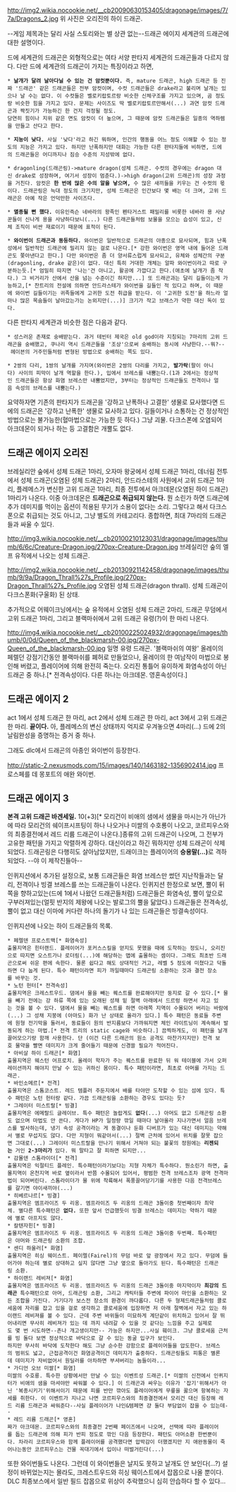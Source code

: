 http://img2.wikia.nocookie.net/__cb20090630153405/dragonage/images/7/7a/Dragons_2.jpg
위 사진은 오리진의 하이 드래곤.

--게임 제목과는 달리 사실 스토리와는 별 상관 없는--드래곤 에이지 세계관의 드래곤에 대한 설명이다.

드에 세계관의 드래곤은 외형적으로는 여타 서양 판타지 세계관의 드래곤들과 다르지 않다. 다만 드에 세계관의 드래곤이 가지는 특징이라고 하면,

 * '''날개가 달려 날아다닐 수 있는 건 암컷뿐이다.''' 즉, mature 드래곤, high 드래곤 등 진짜 '드래곤' 같은 드래곤들은 전부 암컷이며, 수컷 드래곤들은 drake라고 불리며 날개는 있으나 날 수는 없다. 이 수컷들은 벨로키랍토르랑 비슷한 신체구조를 가지고 있으며, 곰 정도랑 비슷한 힘을 가지고 있다. 문제는 사이즈도 딱 벨로키랍토르만해서(...) 과연 암컷 드래곤과 짝짓기가 가능하긴 한 건지 걱정될 정도.
 당연히 힘이나 지위 같은 면도 암컷이 더 높으며, 그 때문에 암컷 드래곤들은 일종의 역하렘을 만들고 산다고 한다.

 * '''지능이 낮다.''' 사실 '낮다'라고 하긴 뭐하며, 인간의 행동을 어느 정도 이해할 수 있는 정도의 지능은 가지고 있다. 하지만 난폭하지만 대화는 가능한 다른 판타지들에 비하면, 드에의 드래곤들은 어디까지나 짐승 수준의 지성밖에 없다. 

 * dragonling(드래곤링)->mature dragon(성체 드래곤. 수컷의 경우에는 dragon 대신 drake로 성장하며, 여기서 성장이 멈춘다.)->high dragon(고위 드래곤)의 성장 과정을 거친다. 암컷은 '''한 번에 많은 수의 알을 낳으며,''' 수 많은 새끼들을 키우는 건 수컷의 몫이다. 드래곤링은 늑대 정도의 크기지만, 성체 드래곤은 인간보다 몇 배는 더 크며, 고위 드래곤은 아예 작은 언덕만한 사이즈다.

 * '''멸종될 뻔 했다.''' 이유인즉슨 네바라의 왕족인 펜타거스트 패밀리를 비롯한 네바라 용 사냥꾼들이 신나게 용을 사냥하다보니(...) 다른 드래곤들처럼 보물을 모으는 습성이 있고, 신체 조직이 비싼 재료이기 때문에 표적이 된다.

 * '''와이번이 드래곤과 동등하다.''' 와이번은 일반적으로 드래곤의 아종으로 묘사되며, 힘과 난폭성에서 일반적인 드래곤에 밀리지 않는 걸로 나온다.[* 강한 와이번은 영역 내에 들어온 드래곤도 쫒아낸다고 한다.] 다만 와이번은 좀 더 양서류스럽게 묘사되고, 유체와 성체간의 구분(dragonling, drake 같은)이 없다. 대신 특히 거대한 개체는 알파 와이번이라고 따로 구분하는듯.[* 엄밀히 따지면 '나는'건 아니고, 활공에 가깝다고 한다.(애초에 날개가 좀 작다.) 그 비거리가 산에서 산을 넘는 수준이긴 하지만...] 또 드래곤과는 달리 길들이는게 가능하고,[* 찬트리의 전설에 의하면 안드라스테가 와이번을 길들인 적 있다고 하며, 이 때문에 와이번 길들이기는 귀족들에게 고귀한 도전 취급을 받는다. 이 '고귀한 도전'을 하느라 얼마나 많은 목숨들이 날아갔는가는 논외지만(...)] 크기가 작고 브래스가 약한 대신 독이 있다.

다른 판타지 세계관과 비슷한 점은 다음과 같다.

 * 성스러운 존재로 숭배받는다. 과거 테빈터 제국은 old god이라 지칭되는 7마리의 고위 드래곤을 숭배했고, 쿠나리 역시 드래곤들을 '조상'으로써 숭배하는 동시에 사냥한다.--뭐?-- 헤이븐의 거주민들처럼 변형된 방법으로 숭배하는 쪽도 있다.

 * 2쌍의 다리, 1쌍의 날개를 가지며(와이번은 2쌍의 다리를 가지고, '''발가락'''(팔이 아니다) 사이의 피막이 날개 역할을 한다.), 입에서 브레스를 내뿜는다.(1과 2에서는 정상적인 드래곤들은 항상 화염 브레스만 내뿜었지만, 3부터는 정상적인 드래곤들도 전격이나 얼음 속성의 브레스를 내뿜는다.)

요약하자면 기존의 판타지가 드래곤을 '강하고 난폭하나 고결한' 생물로 묘사했다면 드에의 드래곤은 '강하고 난폭한' 생물로 묘사하고 있다. 길들이거나 소통하는 건 정상적인 방법으로는 불가능한(혈마법으로는 가능한 듯 하다.) 그냥 괴물. 다크스폰에 오염되어 아크데몬이 되거나 하는 등 고결함은 개뿔도 없다.

== 드래곤 에이지 오리진 ==
브레실리안 숲에서 성체 드래곤 1마리, 오자마 왕궁에서 성체 드래곤 1마리, 데너림 전투에서 성체 드래곤(오염된 성체 드래곤) 2마리, 안드라스테의 사원에서 고위 드래곤 1마리, 플레메스가 변신한 고위 드래곤 1마리, 최종 전투에서 아크데몬(오염된 하이 드래곤) 1마리가 나온다. 이중 아크데몬은 '''드래곤으로 취급되지 않는다.''' 뭔 소린가 하면 드래곤에 추가 데미지를 먹이는 옵션이 적용된 무기가 소용이 없다는 소리. 그렇다고 해서 다크스폰으로 취급되는 것도 아니고, 그냥 별도의 카테고리다.
종합하면, 최대 7마리의 드래곤들과 싸울 수 있다.

http://img3.wikia.nocookie.net/__cb20100210123031/dragonage/images/thumb/6/6c/Creature-Dragon.jpg/270px-Creature-Dragon.jpg
브레실리안 숲의 엘프 유적에서 나오는 성체 드래곤.

http://img2.wikia.nocookie.net/__cb20130921142458/dragonage/images/thumb/9/9a/Dragon_Thrall%27s_Profile.jpg/270px-Dragon_Thrall%27s_Profile.jpg
오염된 성체 드래곤(dragon thrall). 성체 드래곤이 다크스폰화(구울화) 된 상태.

추가적으로 어웨이크닝에서는 숲 유적에서 오염된 성체 드래곤 2마리, 드래곤 무덤에서 고위 드래곤 1마리, 그리고 블랙마쉬에서 고위 드래곤 유령(?)이 한 마리 나온다.

http://img4.wikia.nocookie.net/__cb20100225024932/dragonage/images/thumb/0/0d/Queen_of_the_blackmarsh-00.jpg/270px-Queen_of_the_blackmarsh-00.jpg
일명 유령 드래곤. '블랙마쉬의 여왕' 올레이의 페렐던 강점기간동안 블랙마쉬를 폐허로 만들었으나, 올레이의 한 여남작이 마법으로 봉인해 버렸고, 플레이어에 의해 완전히 죽는다. 오리진 통틀어 유이하게 화염속성이 아닌 드래곤 중 하나.[* 전격속성이다. 다른 하나는 아크데몬. 영혼속성이다.]

== 드래곤 에이지 2 ==
act 1에서 성체 드래곤 한 마리, act 2에서 성체 드래곤 한 마리, act 3에서 고위 드래곤 한 마리. '''끝이다.''' 아, 플레메스의 변신 상태까지 억지로 우겨놓으면 4마리(...)  드에 2의 날림완성을 증명하는 증거 중 하나.

그래도 dlc에서 드래곤의 아종인 와이번이 등장한다.

http://static-2.nexusmods.com/15/images/140/1463182-1356902414.jpg
프로스페를 데 몽포트의 애완 와이번.

== 드래곤 에이지 3 ==
'''본격 고위 드래곤 바겐세일.''' 10(+3)[* 모리건이 비애의 샘에서 샘물을 마시는가 아닌가에 따라 모리건의 쉐이프시프팅이 하나 나오거나 미쌀의 수호룡이 나오고, 코르피우스와의 최종결전에서 레드 리륨 드래곤이 나온다.]종류의 고위 드래곤이 나오며, 그 전부가 고유한 패턴을 가지고 악렬하게 강하다. 대신이라고 하긴 뭐하지만 성체 드래곤이 삭제되었다. 드래곤링은 다행히도 살아남았지만, 드래이크는 플레이어의 '''승용말(...)'''로 격하되었다. --야 이 제작진들아--

인퀴지션에서 추가된 설정으로, 보통 드래곤들은 화염 브레스만 썼던 지난작들과는 달리, 전격이나 빙결 브레스를 쓰는 드래곤들이 나온다. 인퀴지션 한정으로 보면, 뿔이 뒤쪽을 향하고있는(드에 1에서 나왔던 드래곤들처럼) 드래곤들은 화염속성, 뿔이 앞으로 구부러져있는(얼핏 반지의 제왕에 나오는 발로그의 뿔을 닮았다.) 드래곤들은 전격속성, 뿔이 없고 대신 이마에 커다란 하나의 돌기가 나 있는 드래곤들은 빙결속성이다.

인퀴지션에 나오는 하이 드래곤들의 목록.

 * 페렐덴 프로스트백[* 화염속성]
 출몰지역은 힌터랜드. 플레이어가 포커스스킬을 얻지도 못했을 때에 도착하는 정도니, 오리진으로 따지면 오스트가나 로더링(...)에 해당하는 맵에 출몰하는 셈이다. 그래도 최초반 드래곤으로써 쉬운 편에 속한다. 물론 쉽다고 해도 상대적인 거고, 레벨 5 정도에 미쳤다고 닥돌하면 다 눕게 된다. 특수 패턴이라면 피가 까일때마다 드래곤링 소환하는 것과 결전 장소를 바꾸는 것.
 * 노턴 헌터[* 전격속성]
 출몰지역은 크레스트우드. 댐에서 물을 빼는 퀘스트를 완료해야지만 둥지로 갈 수 있다.[* 물을 빼기 전에는 강 하류 쪽에 있는 오래된 성채 밑 절벽 아래에서 드르렁 하면서 자고 있는 것을 볼 수 있다. 댐에서 물을 빼는 퀘스트를 하면 아래쪽 지역이 수몰되어 버리는 바람에(...) 그 성채 지붕에 (아마도) 화가 난 상태로 올라가 있다.] 특수 패턴은 동료들 주변에 원형 전기막을 둘러서, 동료들이 원의 반지름보다 가까워지면 체인 라이트닝이 계속해서 발동되게 하는 마법.[* 전격 트리의 static cage와 비슷하다.] 끔찍하게도, 이 패턴을 날개끌어모으기랑 함깨 사용한다. 단 (이건 다른 드래곤의 원소 공격도 마찬가지지만) 전격 보호 물약을 빨면 데미지가 크게 줄어들기 때문에 신경쓸 필요가 적어진다.
 * 아비살 하이 드래곤[* 화염]
 출몰지역은 웨스턴 어프로치. 올레이 학자가 주는 퀘스트를 완료한 뒤 워 테이블에 가서 오퍼레이션까지 해야지 만날 수 있는 귀하신 몸이다. 특수 패턴이라면, 최초로 아머를 가지는 드래곤.
 * 바인소메르[* 전격]
 출몰지역은 스톰코스트. 레드 템플러 주둔지에서 배를 타야만 도착할 수 있는 섬에 있다. 특수 패턴은 노턴 헌터랑 같다. 가끔 드래곤링을 소환하는 경우도 있다는 듯?
 * 그레이터 미스트랄[* 빙결]
 출몰지역은 에메랄드 글레이브. 특수 패턴은 놀랍게도 '''없다'''(...) 아머도 없고 드래곤링 소환도 없으며 마법도 안 쓴다. 게다가 HP가 일정량 깎일 때마다 날아올라 지나가면서 얼음 브레스를 발사하는데, 냉기 속성 공격이라는 게 동결이나 둔화 디버프가 있는 대신 데미지는 약해서 별로 무섭지도 않다. 다만 지형이 뭐같아서(...) 절벽 근처에 있어서 위치를 잘못 잡으면 그대로(...) 그레이터 미스트랄을 만나기 위해서 거쳐야 되는 불꽃의 정원에는 '''리젠되는''' 거인 '''2-3마리가''' 있다. 뭐 말타고 잘 피하면 되지만...
 * 감몰덴 스톰라이더[* 전격]
 출몰지역은 익절티드 플레인. 특수패턴이라기보다는 지형 자체가 특수하다. 뭔소린가 하면, 출몰지역이 온천지역 바로 옆이라서 반쯤 수몰되어 있어서, 평범한 전격 브레스조차 광역 전격마법이 되어버린다. 스톰라이더가 물 위에 착륙해서 폭풍끌어당기기를 사용한 다음 전격브레스를 갈기면 야이새끼야(...)
 * 히베르나르[* 빙결]
 출몰지역은 엠프라이즈 두 리옹. 엠프라이즈 두 리옹의 드래곤 3돌이중 첫번째이자 최약체. 별다른 특수패턴은 '''없다.''' 또한 앞서 언급했듯이 빙결 브레스는 데미지는 약하기 때문에 별로 아프지도 않다.
 * 칼텐자힌[* 빙결]
 출몰지역은 엠프라이즈 두 리옹. 엠프라이즈 두 리옹의 드래곤 3돌이중 두번째. 특수패턴은 아머와 드래곤링 소환의 조합.
 * 센디 하울러[* 화염]
 출몰지역은 히싱 웨이스트. 페이렐(Fairel)의 무덤 바로 앞 광장에서 자고 있다. 무덤에 들어가야 하는데 별로 상대하고 싶지 않다면 그냥 옆으로 돌아가도 된다. 특수패턴은 드래곤링 소환.
 * 하이랜드 레비져[* 화염]
 출몰지역은 엠프라이즈 두 리옹. 엠프라이즈 두 리옹의 드래곤 3돌이중 마지막이자 '''최강의 드래곤''' 특수패턴으로 아머, 드래곤링 소환, 그리고 캐릭터들 주변에 파이어 마인을 소환하는 모든 조합을 가진다. 거기다가 보스전 장소의 환경이 까다롭다. 다른 두 형제드래곤들처럼 콜로세움에 자리를 잡고 있을 걸로 생각하고 콜로세움에 입장하면 저 아래 절벽에서 자고 있는 하이랜드 레비져를 볼 수 있다. 근데 주변 바위들이 미묘하게 계단같이 위치하고 있어서 잘 뛰어내리면 무사히 레비져가 있는 데 까지 내려갈 수 있을 것 같다는 느낌을 주고 실제로도 몇 번 시도하면--존나 개고생이지만-- 가능은 하지만...사실 훼이크. 그냥 콜로세움 근처를 빙 돌다 보면 정상적으로 바닥으로 갈 수 있는 동굴 입구가 보인다.
 하지만 무사히 바닥에 도착한다 해도 그냥 순수한 강함으로 플레이어들을 압도한다. 브레스의 범위도 넓고, 근접공격이건 화염공격이건 데미지가 출중하다. 드래곤링들도 피통은 별론데 데미지가 자비없어서 원딜러를 아차하면 부셔버리는 놈들이라...
 * 가디언 오브 미쌀[* 화염]
 미쌀의 수호룡. 특수한 상황에서만 만날 수 있는 이벤트성 드래곤.[* 미쌀의 신전에서 인퀴지터가 비애의 샘을 마셔야만 싸워볼 수 있다.] 이 드래곤과 싸우는 이유가 '잡기'위해서가 아닌 '복종시키기'위해서이기 때문에 피를 반만 깎아도 플레이어에게 무릎을 꿇으며 항복하는 자세를 취한다. 이 이벤트가 지나고 나면 코르피우스와의 최종결전에서 모리건 대신 등장해 레드 리륨 드래곤과 싸워준다--사실 플레이어가 나인&템페면 걍 둘다 부담없이 잡을 수 있는데-- 
 * 레드 리륨 드래곤[* 영혼]
 짜가 아크데몬. 코르피우스와의 최종결전 2번째 페이즈에서 나오며, 선택에 따라 플레이어를 돕는 드래곤에 의해 피가 반피 정도로 깎인 다음 등장한다. 패턴도 아머소환 한번뿐이다. 차라리 코르피우스와 함께 플레이어를 공격했다면 압박감이 더했겠지만 지 애완동물이 죽어나는동안 코르피우스는 건물 꼭대기에서 입이나 떠벌거린다(...)  

또한 와이번들도 나온다. 그런데 이 와이번들은 날지도 못하고 날개도 안 보인다(...?) 설정이 바뀌었는지는 몰라도, 크레스트우드와 히싱 웨이스트에서 잡몹으로 나올 뿐이다. DLC 최종보스에서 일반 필드 잡몹으로 위상이 추락했으니 심히 안습하다 할 수 있다...


